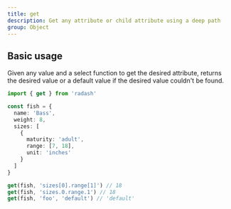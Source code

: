```yaml
---
title: get
description: Get any attribute or child attribute using a deep path
group: Object
---
```


## Basic usage

Given any value and a select function to get the desired attribute, returns the desired value or a default value if the desired value couldn't be found.

```ts
import { get } from 'radash'

const fish = {
  name: 'Bass',
  weight: 8,
  sizes: [
    {
      maturity: 'adult',
      range: [7, 18],
      unit: 'inches'
    }
  ]
}

get(fish, 'sizes[0].range[1]') // 18
get(fish, 'sizes.0.range.1') // 18
get(fish, 'foo', 'default') // 'default'
```
